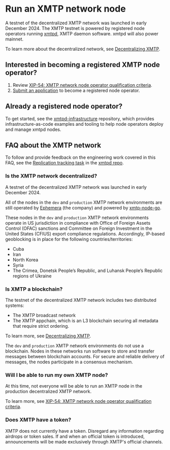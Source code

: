 # Run an XMTP network node

A testnet of the decentralized XMTP network was launched in early December 2024. The XMTP testnet is powered by registered node operators running [xmtpd](https://github.com/xmtp/xmtpd), XMTP daemon software. xmtpd will also power mainnet.

To learn more about the decentralized network, see [Decentralizing XMTP](https://xmtp.org/decentralizing-xmtp).

## Interested in becoming a registered XMTP node operator?

1. Review [XIP-54: XMTP network node operator qualification criteria](https://community.xmtp.org/t/xip-54-xmtp-network-node-operator-qualification-criteria/868).
2. [Submit an application](https://docs.google.com/forms/d/e/1FAIpQLScBpJ0i962xBPpZZeI6q7-UMo5Bc2JkhvHR_v2rliLDoBkzXQ/viewform?usp=sharing) to become a registered node operator.

## Already a registered node operator?

To get started, see the [xmtpd-infrastructure](https://github.com/xmtp/xmtpd-infrastructure) repository, which provides infrastructure-as-code examples and tooling to help node operators deploy and manage xmtpd nodes.

## FAQ about the XMTP network

To follow and provide feedback on the engineering work covered in this FAQ, see the [Replication tracking task](https://github.com/xmtp/xmtpd/issues/118) in the [xmtpd repo](https://github.com/xmtp/xmtpd).

### Is the XMTP network decentralized?

A testnet of the decentralized XMTP network was launched in early December 2024.

All of the nodes in the `dev` and `production` XMTP network environments are still operated by [Ephemera](https://ephemerahq.com/) (the company) and powered by [xmtp-node-go](https://github.com/xmtp/xmtp-node-go).

These nodes in the `dev` and `production` XMTP network environments operate in US jurisdiction in compliance with Office of Foreign Assets Control (OFAC) sanctions and Committee on Foreign Investment in the United States (CFIUS) export compliance regulations. Accordingly, IP-based geoblocking is in place for the following countries/territories:

- Cuba
- Iran
- North Korea 
- Syria
- The Crimea, Donetsk People’s Republic, and Luhansk People’s Republic regions of Ukraine

### Is XMTP a blockchain?

The testnet of the decentralized XMTP network includes two distributed systems:

- The XMTP broadcast network
- The XMTP appchain, which is an L3 blockchain securing all metadata that require strict ordering.

To learn more, see [Decentralizing XMTP](https://xmtp.org/decentralizing-xmtp).

The `dev` and `production` XMTP network environments do not use a blockchain. Nodes in these networks run software to store and transfer messages between blockchain accounts. For secure and reliable delivery of messages, the nodes participate in a consensus mechanism.

### Will I be able to run my own XMTP node?

At this time, not everyone will be able to run an XMTP node in the production decentralized XMTP network. 

To learn more, see [XIP-54: XMTP network node operator qualification criteria](https://community.xmtp.org/t/xip-54-xmtp-network-node-operator-qualification-criteria/868).

### Does XMTP have a token?

XMTP does not currently have a token. Disregard any information regarding airdrops or token sales. If and when an official token is introduced, announcements will be made exclusively through XMTP's official channels.
